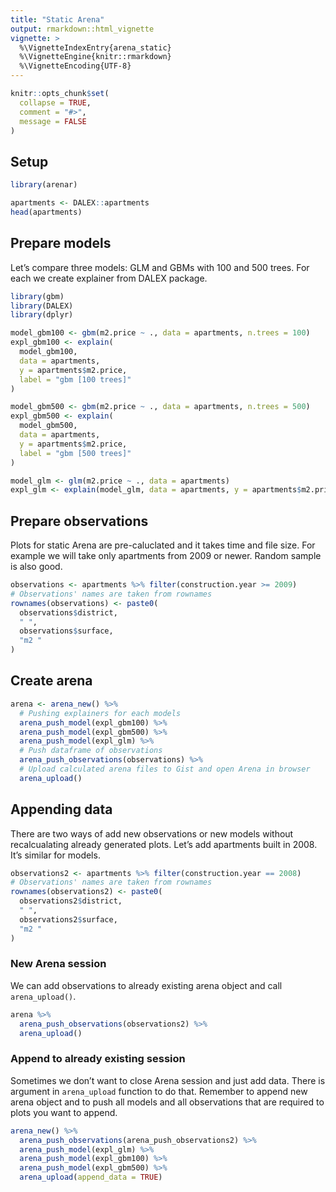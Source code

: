 ```yaml
---
title: "Static Arena"
output: rmarkdown::html_vignette
vignette: >
  %\VignetteIndexEntry{arena_static}
  %\VignetteEngine{knitr::rmarkdown}
  %\VignetteEncoding{UTF-8}
---
```


```r
knitr::opts_chunk$set(
  collapse = TRUE,
  comment = "#>",
  message = FALSE
)
```

## Setup
```r
library(arenar)

apartments <- DALEX::apartments
head(apartments)
```

## Prepare models
Let's compare three models: GLM and GBMs with 100 and 500 trees. For each we
create explainer from DALEX package.
```r
library(gbm)
library(DALEX)
library(dplyr)

model_gbm100 <- gbm(m2.price ~ ., data = apartments, n.trees = 100)
expl_gbm100 <- explain(
  model_gbm100,
  data = apartments,
  y = apartments$m2.price,
  label = "gbm [100 trees]"
)

model_gbm500 <- gbm(m2.price ~ ., data = apartments, n.trees = 500)
expl_gbm500 <- explain(
  model_gbm500,
  data = apartments,
  y = apartments$m2.price,
  label = "gbm [500 trees]"
)

model_glm <- glm(m2.price ~ ., data = apartments)
expl_glm <- explain(model_glm, data = apartments, y = apartments$m2.price)
```

## Prepare observations
Plots for static Arena are pre-caluclated and it takes time and file size. For
example we will take only apartments from 2009 or newer. Random
sample is also good.
```r
observations <- apartments %>% filter(construction.year >= 2009)
# Observations' names are taken from rownames
rownames(observations) <- paste0(
  observations$district,
  " ",
  observations$surface,
  "m2 "
)
```


## Create arena
```r
arena <- arena_new() %>%
  # Pushing explainers for each models
  arena_push_model(expl_gbm100) %>%
  arena_push_model(expl_gbm500) %>%
  arena_push_model(expl_glm) %>%
  # Push dataframe of observations
  arena_push_observations(observations) %>%
  # Upload calculated arena files to Gist and open Arena in browser
  arena_upload()
```

## Appending data
There are two ways of add new observations or new models without recalcualating
already generated plots. Let's add apartments built in 2008. It's similar for
models.
```r
observations2 <- apartments %>% filter(construction.year == 2008)
# Observations' names are taken from rownames
rownames(observations2) <- paste0(
  observations2$district,
  " ",
  observations2$surface,
  "m2 "
)
```

### New Arena session
We can add observations to already existing arena object and call
`arena_upload()`.
```r
arena %>%
  arena_push_observations(observations2) %>%
  arena_upload()
```

### Append to already existing session
Sometimes we don't want to close Arena session and just add data. There is
argument in `arena_upload` function to do that. Remember to append new arena
object and to push all models and all observations that are required to plots
you want to append.
```r
arena_new() %>%
  arena_push_observations(arena_push_observations2) %>%
  arena_push_model(expl_glm) %>%
  arena_push_model(expl_gbm100) %>%
  arena_push_model(expl_gbm500) %>%
  arena_upload(append_data = TRUE)
```
